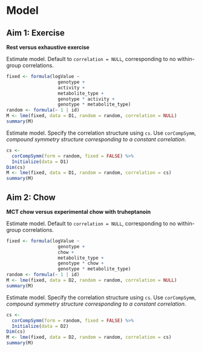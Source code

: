 # Model


## Aim 1: Exercise

**Rest versus exhaustive exercise**

Estimate model.
Default to `correlation = NULL`, corresponding to no within-group correlations.

```r
fixed <- formula(logValue ~
                   genotype +
                   activity +
                   metabolite_type +
                   genotype * activity +
                   genotype * metabolite_type)
random <- formula(~ 1 | id)
M <- lme(fixed, data = D1, random = random, correlation = NULL)
summary(M)
```

Estimate model.
Specify the correlation structure using `cs`.
Use `corCompSymm`, *compound symmetry structure corresponding to a constant correlation*.

```r
cs <-
  corCompSymm(form = random, fixed = FALSE) %>%
  Initialize(data = D1)
Dim(cs)
M <- lme(fixed, data = D1, random = random, correlation = cs)
summary(M)
```


## Aim 2: Chow

**MCT chow versus experimental chow with truheptanoin**

Estimate model.
Default to `correlation = NULL`, corresponding to no within-group correlations.

```r
fixed <- formula(logValue ~
                   genotype +
                   chow +
                   metabolite_type +
                   genotype * chow +
                   genotype * metabolite_type)
random <- formula(~ 1 | id)
M <- lme(fixed, data = D2, random = random, correlation = NULL)
summary(M)
```

Estimate model.
Specify the correlation structure using `cs`.
Use `corCompSymm`, *compound symmetry structure corresponding to a constant correlation*.

```r
cs <-
  corCompSymm(form = random, fixed = FALSE) %>%
  Initialize(data = D2)
Dim(cs)
M <- lme(fixed, data = D2, random = random, correlation = cs)
summary(M)
```
